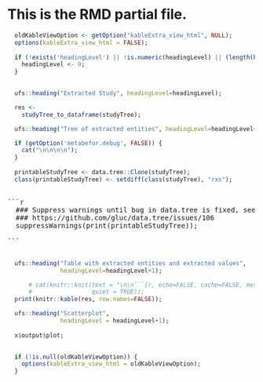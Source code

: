 
<div style="display:block;clear:both;" class="rxs-start"></div>
  <div class="rxs-container">
  
  

<h1>This is the RMD partial file.</h1>



    
```r

  oldKableViewOption <- getOption("kableExtra_view_html", NULL);
  options(kableExtra_view_html = FALSE);
  
  if (!exists('headingLevel') || !is.numeric(headingLevel) || (length(headingLevel) != 1)) {
    headingLevel <- 0;
  }
  
```
  
```r
  ufs::heading("Extracted Study", headingLevel=headingLevel);
```

```r

  res <-
    studyTree_to_dataframe(studyTree);

  ufs::heading("Tree of extracted entities", headingLevel=headingLevel+1);

  if (getOption('metabefor.debug', FALSE)) {
    cat("\n\n\n\n");
  }
    
  printableStudyTree <- data.tree::Clone(studyTree);
  class(printableStudyTree) <- setdiff(class(studyTree), "rxs");

```

<pre>

```r

  ### Suppress warnings until bug in data.tree is fixed, see:
  ### https://github.com/gluc/data.tree/issues/106
  suppressWarnings(print(printableStudyTree));

```

</pre>

```r

  ufs::heading("Table with extracted entities and extracted values",
               headingLevel=headingLevel+1);

      # cat(knitr::knit(text = "\n\n```{r, echo=FALSE, cache=FALSE, message=FALSE, results='asis' }\n  knitr::kable(res, row.names=FALSE);\n```\n\n",
      #                 quiet = TRUE));
  print(knitr::kable(res, row.names=FALSE));

```


```r
  
  ufs::heading("Scatterplot",
               headingLevel = headingLevel+1);
  
  x$output$plot;
  
```

  
```r
  if (!is.null(oldKableViewOption)) {
    options(kableExtra_view_html = oldKableViewOption);
  }
```
  
  </div>
<div style="display:block;clear:both;" class="rxs-end"></div>
